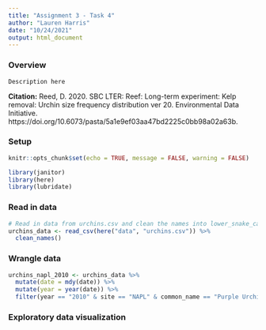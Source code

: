 ```yaml
---
title: "Assignment 3 - Task 4"
author: "Lauren Harris"
date: "10/24/2021"
output: html_document
---
```

### Overview

`Description here`

**Citation:**
Reed, D. 2020. SBC LTER: Reef: Long-term experiment: Kelp removal: Urchin size frequency distribution ver 20. Environmental Data Initiative. https://doi.org/10.6073/pasta/5a1e9ef03aa47bd2225c0bb98a02a63b. 

### Setup
```r
knitr::opts_chunk$set(echo = TRUE, message = FALSE, warning = FALSE)

library(janitor)
library(here)
library(lubridate)
```
### Read in data
```r
# Read in data from urchins.csv and clean the names into lower_snake_case
urchins_data <- read_csv(here("data", "urchins.csv")) %>% 
  clean_names()
```

### Wrangle data
```r
urchins_napl_2010 <- urchins_data %>% 
  mutate(date = mdy(date)) %>% 
  mutate(year = year(date)) %>% 
  filter(year == "2010" & site == "NAPL" & common_name == "Purple Urchin")
```

### Exploratory data visualization
```r

```

